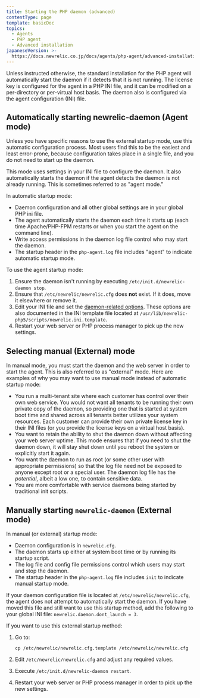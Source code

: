 ```yaml
---
title: Starting the PHP daemon (advanced)
contentType: page
template: basicDoc
topics:
  - Agents
  - PHP agent
  - Advanced installation
japaneseVersion: >-
  https://docs.newrelic.co.jp/docs/agents/php-agent/advanced-installation/starting-php-daemon-advanced
---
```


Unless instructed otherwise, the standard installation for the PHP agent will automatically start the daemon if it detects that it is not running. The license key is configured for the agent in a PHP INI file, and it can be modified on a per-directory or per-virtual host basis. The daemon also is configured via the agent configuration (INI) file.

## Automatically starting newrelic-daemon (Agent mode)

<Callout variant="tip">
  Unless you have specific reasons to use the external startup mode, use this automatic configuration process. Most users find this to be the easiest and least error-prone, because configuration takes place in a single file, and you do not need to start up the daemon.
</Callout>

This mode uses settings in your INI file to configure the daemon. It also automatically starts the daemon if the agent detects the daemon is not already running. This is sometimes referred to as "agent mode."

In automatic startup mode:

* Daemon configuration and all other global settings are in your global PHP ini file.
* The agent automatically starts the daemon each time it starts up (each time Apache/PHP-FPM restarts or when you start the agent on the command line).
* Write access permissions in the daemon log file control who may start the daemon.
* The startup header in the `php-agent.log` file includes "agent" to indicate automatic startup mode.

To use the agent startup mode:

1. Ensure the daemon isn't running by executing `/etc/init.d/newrelic-daemon stop`.
2. Ensure that `/etc/newrelic/newrelic.cfg` does **not** exist. If it does, move it elsewhere or remove it.
3. Edit your INI file and set the [daemon-related options](/docs/agents/php-agent/configuration/php-agent-newrelicini-settings#inivar-daemon-settings). These options are also documented in the INI template file located at `/usr/lib/newrelic-php5/scripts/newrelic.ini.template`.
4. Restart your web server or PHP process manager to pick up the new settings.

## Selecting manual (External) mode

In manual mode, you must start the daemon and the web server in order to start the agent. This is also referred to as "external" mode. Here are examples of why you may want to use manual mode instead of automatic startup mode:

* You run a multi-tenant site where each customer has control over their own web service. You would not want all tenants to be running their own private copy of the daemon, so providing one that is started at system boot time and shared across all tenants better utilizes your system resources. Each customer can provide their own private license key in their INI files (or you provide the license keys on a virtual host basis).
* You want to retain the ability to shut the daemon down without affecting your web server uptime. This mode ensures that if you need to shut the daemon down, it will stay shut down until you reboot the system or explicitly start it again.
* You want the daemon to run as root (or some other user with appropriate permissions) so that the log file need not be exposed to anyone except root or a special user. The daemon log file has the _potential_, albeit a low one, to contain sensitive data.
* You are more comfortable with service daemons being started by traditional init scripts.

## Manually starting `newrelic-daemon` (External mode)

In manual (or external) startup mode:

* Daemon configuration is in `newrelic.cfg`.
* The daemon starts up either at system boot time or by running its startup script.
* The log file and config file permissions control which users may start and stop the daemon.
* The startup header in the `php-agent.log` file includes `init` to indicate manual startup mode.

If your daemon configuration file is located at `/etc/newrelic/newrelic.cfg`, the agent does not attempt to automatically start the daemon. If you have moved this file and still want to use this startup method, add the following to your global INI file: `newrelic.daemon.dont_launch = 3`.

If you want to use this external startup method:

1. Go to:

   ```
   cp /etc/newrelic/newrelic.cfg.template /etc/newrelic/newrelic.cfg
   ```
2. Edit `/etc/newrelic/newrelic.cfg` and adjust any required values.
3. Execute `/etc/init.d/newrelic-daemon restart`.
4. Restart your web server or PHP process manager in order to pick up the new settings.
